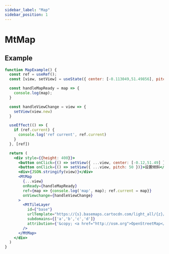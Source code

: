 ```yaml
---
sidebar_label: "Map"
sidebar_position: 1
---
```


# MtMap

## Example

```jsx live=true
function MapExample() {
  const ref = useRef();
  const [view, setView] = useState({ center: [-0.113049,51.49856], pitch: 0 });

  const handleMapReady = map => {
    console.log(map);
  }

  const handleViewChange = view => {
    setView(view.new)
  }

  useEffect(() => {
    if (ref.current) {
      console.log('ref current', ref.current)
    }
  }, [ref])

  return (
    <div style={{height: 400}}>
      <button onClick={() => setView({ ...view, center: [-0.12,51.49] })}>设置中心</button>
      <button onClick={() => setView({ ...view, pitch: 50 })}>设置倾斜</button>
      <div>{JSON.stringify(view)}</div>
      <MtMap
        {...view}
        onReady={handleMapReady}
        ref={map => {console.log('map', map); ref.current = map}}
        onViewchange={handleViewChange}
      >
        <MtTileLayer
          id={"base"}
          urlTemplate="https://{s}.basemaps.cartocdn.com/light_all/{z}/{x}/{y}.png"
          subdomains={['a','b','c','d']}
          attribution={'&copy; <a href="http://osm.org">OpenStreetMap</a> contributors, &copy; <a href="https://carto.com/">CARTO</a>'}
        />
      </MtMap>
    </div>
  )
}

```

